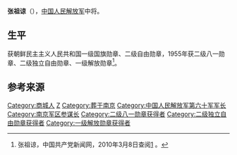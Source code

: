 {{noteTA
|1=zh-hans:蒋介石;zh-hk:蒋介石;zh-tw:蒋中正;
|2=zh-hans:斯大林;zh-hk:史太林;zh-tw:史達林;
|3=zh-cn:朝鲜战争; zh-sg:韩战; zh-tw:韓戰; zh-hk:韓戰;}}
{{Infobox_officeholder
| name = 张祖谅
| image name = Zhang Zuliang.jpg
| width = 200
| now = 
| period = 
| Sex =
| different name =
| party = {{中国共产党}}
| nationality = {{PRC}}
| Native place =
| date of birth = {{birth date|1911|12|4}}
| place of birth = {{QIN}}[[河南省|河南省]][[商城县|商城县]]<br>上石桥塘湾村
| date of death = {{death date and age|1961|5|13|1911|12|4}}
| place of death = {{PRC}}[[上海|上海]]
| religion = [[共产主义|共产主义]]
| spouse = 
| relatives = 
| educate = 
* 私塾辍学
* 1955年，南京军事学院
| past =
* 红四方面军第25军73师排长、217团给养科科长，
* 红31军93师政治部干事、连政治指导员
* 红31军政治部裁判员、保卫科科长
* 1944年11月，太岳军区第三军分区副政治委员
* 第60军军长
* 川西军区副司令员、司令员
* 中国人民志愿军第60军军长
* 1957年9月，南京军区参谋长
| work =
}}
'''张祖谅'''（{{bd|1911年|12月4日|1961年|5月13日|catIdx=Z張}}），[[中国人民解放军|中国人民解放军]]中将。

==生平==
获朝鲜民主主义人民共和国一级国旗勋章、二级自由勋章，1955年获二级八一勋章、二级独立自由勋章、一级解放勋章<ref name="官方">张祖谅，中国共产党新闻网，2010年3月8日查阅[http://dangshi.people.com.cn/GB/165617/165618/166491/167908/9975067.html] {{Wayback|url=http://dangshi.people.com.cn/GB/165617/165618/166491/167908/9975067.html |date=20190514211719 }}。</ref>。

== 参考来源 ==
{{reflist}}

{{中国军事人物小作品}}
{{中國人民解放軍開國中將}}

{{DEFAULTSORT:Z}}
[[Category:商城人|Category:商城人]]
[[Category:张姓|Z]]
[[Category:葬于南京|Category:葬于南京]]
[[Category:中国人民解放军第六十军军长|Category:中国人民解放军第六十军军长]]
[[Category:南京军区参谋长|Category:南京军区参谋长]]
[[Category:二级八一勋章获得者|Category:二级八一勋章获得者]]
[[Category:二级独立自由勋章获得者|Category:二级独立自由勋章获得者]]
[[Category:一级解放勋章获得者|Category:一级解放勋章获得者]]